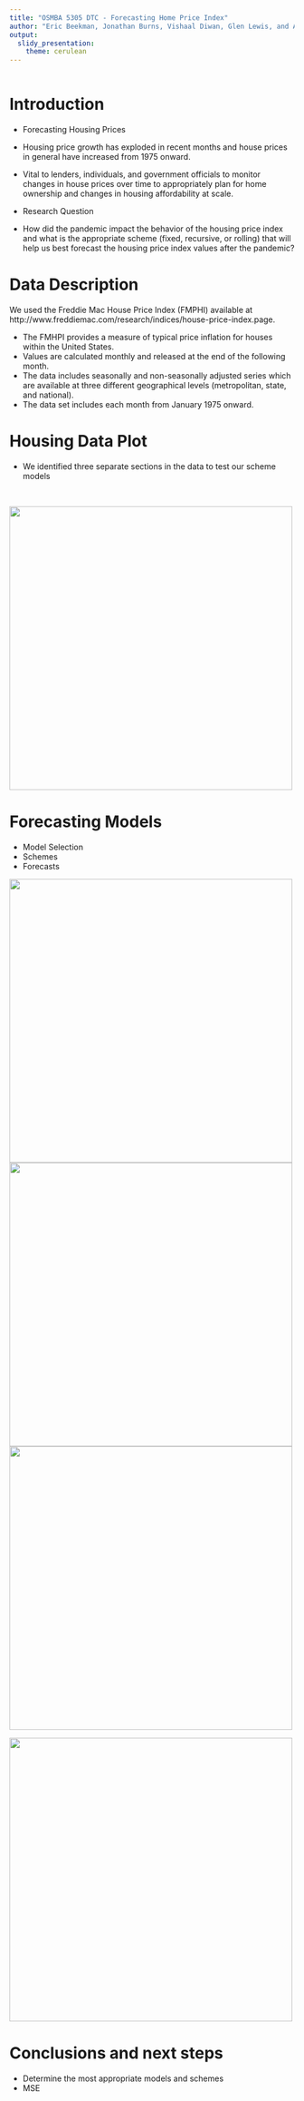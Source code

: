```yaml
---
title: "OSMBA 5305 DTC - Forecasting Home Price Index"
author: "Eric Beekman, Jonathan Burns, Vishaal Diwan, Glen Lewis, and Andrew Nalundasan"
output:
  slidy_presentation:
    theme: cerulean
---
```


 
```r

```

Introduction
=======================================

+ Forecasting Housing Prices

- Housing price growth has exploded in recent months and house prices in general have increased from 1975 onward.
- Vital to lenders, individuals, and government officials to monitor changes in house prices over time to appropriately plan for home ownership and changes in housing affordability at scale.

+ Research Question

- How did the pandemic impact the behavior of the housing price index and what is the appropriate scheme (fixed, recursive, or rolling) that will help us best forecast the housing price index values after the pandemic?


Data Description
=========================================

We used the Freddie Mac House Price Index (FMPHI) available at http://www.freddiemac.com/research/indices/house-price-index.page.

- The FMHPI provides a measure of typical price inflation for houses within the United States.
- Values are calculated monthly and released at the end of the following month.
- The data includes seasonally and non-seasonally adjusted series which are available at three different geographical levels (metropolitan, state, and national).
- The data set includes each month from January 1975 onward.

Housing Data Plot
=========================================

- We identified three separate sections in the data to test our scheme models

<br>

![](NSA-graph.png){width=500px height=500px}


Forecasting Models
=========================================

+ Model Selection
+ Schemes
+ Forecasts

![](Screen Shot 2021-11-28 at 6.09.10 PM.png){width=500px height=500px}
![](Screen Shot 2021-11-28 at 6.09.15 PM.png){width=500px height=500px}
![](Screen Shot 2021-11-28 at 6.17.19 PM){width=500px height=500px}

![](Screen Shot 2021-11-28 at 6.10.09 PM.png){width=500px height=500px}

Conclusions and next steps
=========================================

+ Determine the most appropriate models and schemes
+ MSE 


